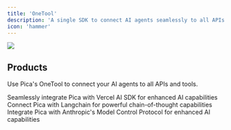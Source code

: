 ```yaml
---
title: 'OneTool'
description: 'A single SDK to connect AI agents seamlessly to all APIs and tools.'
icon: 'hammer'
---
```


<Frame caption="Handles schema definitions, authentication, and execution processes automatically.">
  <img src="../images/one-tool.png" />
</Frame>

## Products

Use Pica's OneTool to connect your AI agents to all APIs and tools.

<CardGroup cols={3}>
<Card title="Vercel AI SDK" img="/images/vercel.jpg" href="/sdk/vercel-ai">
  Seamlessly integrate Pica with Vercel AI SDK for enhanced AI capabilities
</Card>

<Card title="Langchain SDK" img="/images/langchain.jpg" href="/sdk/langchain">
  Connect Pica with Langchain for powerful chain-of-thought capabilities
</Card>

<Card title="MCP" img="/images/anthropic.png" href="/sdk/anthropic-mcp">
  Integrate Pica with Anthropic's Model Control Protocol for enhanced AI capabilities
</Card>
</CardGroup>
